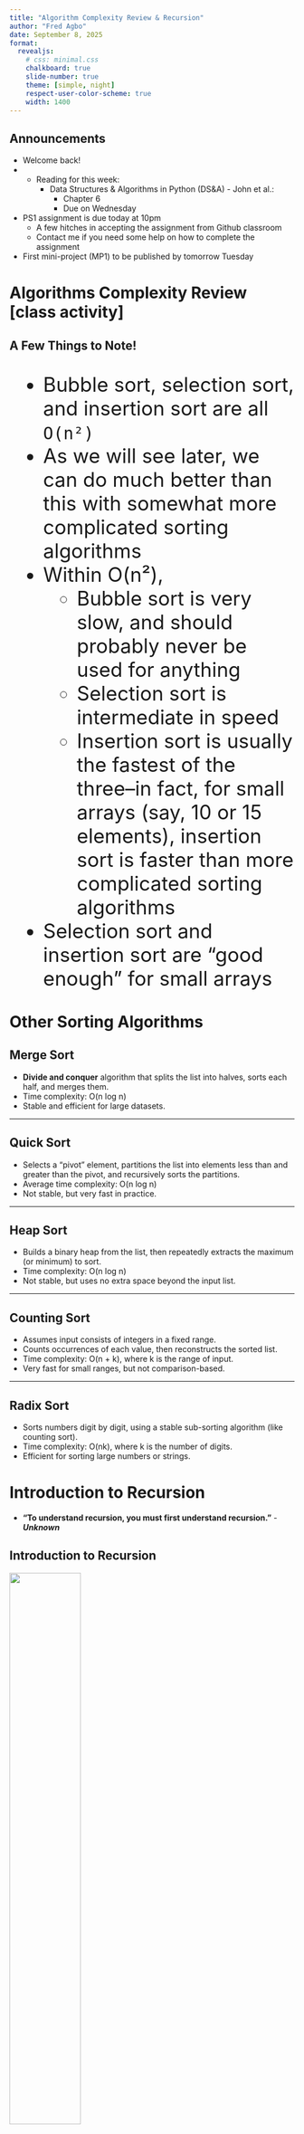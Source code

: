 ```yaml
---
title: "Algorithm Complexity Review & Recursion"
author: "Fred Agbo"
date: September 8, 2025
format:
  revealjs:
    # css: minimal.css
    chalkboard: true
    slide-number: true
    theme: [simple, night]
    respect-user-color-scheme: true
    width: 1400
---
```


## Announcements
- Welcome back!
- - Reading for this week:
    - Data Structures & Algorithms in Python (DS&A) - John et al.:
        - Chapter 6
        - Due on Wednesday
- PS1 assignment is due today at 10pm
    - A few hitches in accepting the assignment from Github classroom
    - Contact me if you need some help on how to complete the assignment
- First mini-project (MP1) to be published by tomorrow Tuesday


# Algorithms Complexity Review [class activity]

## A Few Things to Note!
:::{.smaller style="font-size: 35px;"}
- Bubble sort, selection sort, and insertion sort are all `O(n²)`
- As we will see later, we can do much better than this with somewhat more complicated sorting algorithms
- Within O(n²), 
    - Bubble sort is very slow, and should probably never be used for anything
    - Selection sort is intermediate in speed
    - Insertion sort is usually the fastest of the three--in fact, for small arrays (say, 10 or 15 elements), insertion sort is faster than more complicated sorting algorithms
- Selection sort and insertion sort are “good enough” for small arrays
:::

# Other Sorting Algorithms 

## Merge Sort

- **Divide and conquer** algorithm that splits the list into halves, sorts each half, and merges them.
- Time complexity: O(n log n)
- Stable and efficient for large datasets.

---

## Quick Sort

- Selects a "pivot" element, partitions the list into elements less than and greater than the pivot, and recursively sorts the partitions.
- Average time complexity: O(n log n)
- Not stable, but very fast in practice.

---

## Heap Sort

- Builds a binary heap from the list, then repeatedly extracts the maximum (or minimum) to sort.
- Time complexity: O(n log n)
- Not stable, but uses no extra space beyond the input list.

---

## Counting Sort

- Assumes input consists of integers in a fixed range.
- Counts occurrences of each value, then reconstructs the sorted list.
- Time complexity: O(n + k), where k is the range of input.
- Very fast for small ranges, but not comparison-based.

---

## Radix Sort

- Sorts numbers digit by digit, using a stable sub-sorting algorithm (like counting sort).
- Time complexity: O(nk), where k is the number of digits.
- Efficient for sorting large numbers or strings.

# Introduction to Recursion

- __“To understand recursion, you must first understand recursion.”__
        - ***Unknown***  


## Introduction to Recursion 

![](../images/recursion_intro.png){width="50%"}
<br>
        A recursive action!

## What is Recursion? 
- An algorithm or function that is defined in terms of calls to itself.
- Why bother? 
    - A very different way of thinking
    - Powerful programming technique
        - Every recursive program can be written with iteration (i.e. using loops)
        - Even so, the recursive solution to some problems is far more concise and elegant 


## Simple example 

- print a line of n stars `Iterative [loop] solution`:

```.python
# Prints a line containing the specified
# number of stars.  Assume that n >= 0

def printStars(n):
    for i in range(n):
        print("*", end="")
    print()

```

## How to think recursively (very informal)

- Identify the simplest possible case (the "base case") that can be solved directly.
- Assume your function works for a smaller or simpler version of the problem.
- Use this assumption (the "recursive case") to solve the current problem by calling the function itself.
- Make sure each recursive call brings you closer to the base case.
- Example: To print n stars recursively:
    - If n == 0, do nothing (base case).
    - Otherwise, print one star and call the function to print n-1 more stars.

## Simple example 

- print a line of n stars `Recursive solution`:

```.python
# Prints a line containing the specified
# number of stars.

def printStars(n):
    if n == 0:
        print()
    else:
        print("*", end="")
        printStars(n-1) 


```

## Common features of all recursive algorithms
- Base case
    - This is how the algorithm knows when to stop going “deeper” into the recursion
    - The base case is the simplest version of the problem, and can be solved without calling itself
- Reduction step
    - Reduces the current hard problem into simpler sub-problems
    - This is where the recursive function calls happen


## Knowledge check
- What is the Time Complexity (i.e. `Big-O notation`) of these algorithms?

::: {.columns}
:::{.column style="width: 45%; padding-right:2px;"}
Recursive solution:
```.python
def printStars(n):
    if n == 0:
        print()
    else:
        print("*", end="")
        printStars(n-1) 


```
:::
:::{.column style="width: 45%;"}
Iterative solution:
```.python
def printStars(n):
    for i in range(n):
        print("*", end="")
    print()

```

:::
:::
::: {.incremental}
- **Recursive printStars**: O(n) — Each recursive call reduces n by 1 until reaching 0.
- **Iterative printStars**: O(n) — The loop runs n times.
:::

## `What's More?` 
- Iterative vs Recursive Approaches

:::{.smaller style="font-size: 24px;"}
| Feature         | Iterative Approach (for loop) | Recursive Approach |
|----------------|-------------------------------|-------------------|
| Time Complexity | O(n)                          | O(n)              |
| Space Complexity| O(1)                          | O(n)              |
| Readability     | Generally considered more straightforward and easier for a new programmer to follow. | Can be more elegant and concise for certain problems, but may be harder to reason about for a simple task. |
| Performance     | Typically faster. Avoids the overhead of function calls. | Slower due to the overhead of pushing and popping function call frames onto the call stack. |
| Memory Usage    | Very efficient. Uses a constant amount of memory for the loop counter. | Less memory efficient. Each recursive call adds a new stack frame, potentially leading to a "Stack Overflow" error for very large values of n. |
:::

:::{.notes}
Insights and Lessons

- Time vs. Space: While both approaches have the same time complexity (O(n)), they have different space complexities. The iterative approach uses constant space (O(1)) because it only needs a variable to track the loop counter. The recursive approach uses linear space (O(n)) because each function call adds a new stack frame to the call stack. For a large n, this can become a significant memory concern.

- Overhead: Recursion carries an inherent performance overhead. Each recursive call involves saving the current state and pushing a new frame onto the call stack. This process is slower and more memory-intensive than simply incrementing a loop counter.

- Readability and Simplicity: For a simple task like printing a series of stars, the iterative approach is much more intuitive and readable. The purpose of the loop is immediately clear. The recursive solution, while it works, is a less obvious way to solve the problem and might confuse someone not accustomed to recursion.

:::

## Another Example: `Facotrial (n!)`
:::{.incremental}
- n! (n factorial) is n * (n-1) * (n-2) * (n-3) … * 1

- “I don’t know how to compute n!... 
    - If only I had a function that could compute (n-1)!, then I could just multiply its result by n and I’d have the answer!”

- ![](../images/factorial.png){style="background-color:white;margin-top: 5px; width: 60%;"}
:::

## Tracing fact(5)

![](../images/fact5.png){style="background-color:white;margin-top: 5px; width: 80%;"}

<!-- 
## Orders of Complexity 

A graph of the amounts of work done in the tester programs
![](../images/growth_rate1.png){width=400px style="display:inline-block; min-width:500px; height:auto;"}


## Orders of Complexity 
:::{.smaller style="font-size: 35px;"}
- Performances of these algorithms differ by an order of complexity:
    - First algorithm is linear – work grows in direct proportion to the size of the problem
    - Second algorithm is quadratic – work grows as a function of the square of the problem size
    - Constant – requires the same number of operations for any problem size
    - Logarithmic – amount of work is proportional to the log2  of the problem size
    - Polynomial time – grows at a rate of `n^k`, `k` = constant or > 1
    - Exponential – example rate of growth of this order is `2ⁿ`
:::

## Orders of Complexity 

A graph of some sample orders of complexity

![](../images/growth_rate2.png){width=400px style="display:inline-block; min-width:500px; height:auto;"}

## Orders of Complexity 
:::{.smalltable style="font-size: 28px;"}
| n         | Logarithmic (log₂n) | Linear (n) | Quadratic (n²)      | Exponential (2ⁿ)         |
|-----------|---------------------|------------|---------------------|--------------------------|
| 100       | 7                   | 100        | 10,000              | Off the chart            |
| 1,000     | 10                  | 1,000      | 1,000,000           | Off the chart            |
| 1,000,000 | 20                  | 1,000,000  | 1,000,000,000,000   | Really off the chart     |

:::



-->

## Next class!
- To discuss some application of recursion
- Read ahead!
